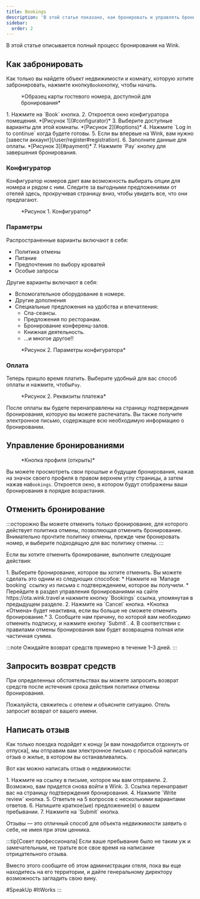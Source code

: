 ```yaml
---
title: Bookings
description: 'В этой статье показано, как бронировать и управлять бронированиями на Wink.'
sidebar:
  order: 2
---
```


В этой статье описывается полный процесс бронирования на Wink.

## Как забронировать

Как только вы найдете объект недвижимости и комнату, которую хотите забронировать, нажмите кнопку`Book`кнопку, чтобы начать.

<figure>
  <CloudinaryImage width="350" height="819" resize="scale" quality="best" alt="Карта гостевого номера с возможностью бронирования" src="academy/guest-room-card" errorImage="noimage_opaque_nyrtl0.png" />

  <figcaption>*Образец карты гостевого номера, доступной для бронирования*</figcaption>
</figure>


<Steps>
  1. Нажмите на `Book` кнопка.
  2. Откроется окно конфигуратора помещения. *[Рисунок 1](#configurator)*
  3. Выберите доступные варианты для этой комнаты. *[Рисунок 2](#options)*
  4. Нажмите `Log in to continue` когда будете готовы.
  5. Если вы впервые на Wink, вам нужно [завести аккаунт](/user/register#registration).
  6. Заполните данные для оплаты. *[Рисунок 3](#payment)*
  7. Нажмите `Pay` кнопку для завершения бронирования.
</Steps>


### Конфигуратор

Конфигуратор номеров дает вам возможность выбирать опции для номера и рядом с ним.
Следите за выгодными предложениями от отелей здесь, прокручивая страницу вниз, чтобы увидеть все, что они предлагают.

<figure>
  <CloudinaryImage width="700" height="1176" resize="scale" quality="best" alt="Конфигуратор комнат" src="academy/room-configurator-1" errorImage="noimage_opaque_nyrtl0.png" />

  <figcaption>*Рисунок 1. Конфигуратор*</figcaption>
</figure>


### Параметры

Распространенные варианты включают в себя:

* Политика отмены
* Питание
* Предпочтения по выбору кроватей
* Особые запросы

Другие варианты включают в себя:

* Вспомогательное оборудование в номере.
* Другие дополнения
* Специальные предложения на удобства и впечатления:
  * Спа-сеансы.
  * Предложения по ресторанам.
  * Бронирование конференц-залов.
  * Книжная деятельность.
  * ...и многое другое!!

<figure>
  <CloudinaryImage width="700" height="1176" resize="scale" quality="best" alt="Конфигуратор комнат" src="academy/room-configurator-2" errorImage="noimage_opaque_nyrtl0.png" />

  <figcaption>*Рисунок 2. Параметры конфигуратора*</figcaption>
</figure>


### Оплата

Теперь пришло время платить. Выберите удобный для вас способ оплаты и нажмите, чтобы`Pay`.

<figure>
  <CloudinaryImage width="700" height="1141" resize="scale" quality="best" alt="Реквизиты для оплаты" src="academy/payment-modal" errorImage="noimage_opaque_nyrtl0.png" />

  <figcaption>*Рисунок 2. Реквизиты платежа*</figcaption>
</figure>


После оплаты вы будете перенаправлены на страницу подтверждения бронирования, которую вы можете распечатать.
Вы также получите электронное письмо, содержащее всю необходимую информацию о бронировании.

## Управление бронированиями

<figure>
  <CloudinaryImage width="350" height="404" resize="scale" quality="best" alt="Кнопка учетной записи при аутентификации" src="academy/account-button-auth-open" errorImage="noimage_opaque_nyrtl0.png" />

  <figcaption>*Кнопка профиля (открыть)*</figcaption>
</figure>


Вы можете просмотреть свои прошлые и будущие бронирования, нажав на значок своего профиля в правом верхнем углу страницы, а затем нажав на`Bookings`.
Откроется окно, в котором будут отображены ваши бронирования в порядке возрастания.

## Отменить бронирование

:::осторожно
Вы можете отменить только бронирование, для которого действует политика отмены, позволяющая отменить бронирование. Внимательно прочтите политику отмены, прежде чем бронировать номер, и выберите подходящую для вас политику отмены.
:::

Если вы хотите отменить бронирование, выполните следующие действия:

<Steps>
  1. Выберите бронирование, которое вы хотите отменить. Вы можете сделать это одним из следующих способов:
     * Нажмите на `Manage booking` ссылку из письма с подтверждением, которое вы получили.
     * Перейдите в раздел управления бронированиями на сайте https://ota.wink.travel и нажмите кнопку `Bookings` ссылка, упомянутая в предыдущем разделе.
  2. Нажмите на `Cancel` кнопка. *Кнопка «Отмена» будет неактивна, если вы больше не сможете отменить бронирование.*
  3. Сообщите нам причину, по которой вам необходимо отменить подписку, и нажмите кнопку `Submit`.
  4. В соответствии с правилами отмены бронирования вам будет возвращена полная или частичная сумма.
</Steps>


:::note
Ожидайте возврат средств примерно в течение 1–3 дней.
:::

## Запросить возврат средств

При определенных обстоятельствах вы можете запросить возврат средств после истечения срока действия политики отмены бронирования.

Пожалуйста, свяжитесь с отелем и объясните ситуацию. Отель запросит возврат от вашего имени.

## Написать отзыв

Как только поездка подойдет к концу \[и вам понадобится отдохнуть от отпуска], мы отправим вам электронное письмо с просьбой написать отзыв о жилье, в котором вы останавливались.

Вот как можно написать отзыв о недвижимости:

<Steps>
  1. Нажмите на ссылку в письме, которое мы вам отправили.
  2. Возможно, вам придется снова войти в Wink.
  3. Ссылка перенаправит вас на страницу подтверждения бронирования.
  4. Нажмите `Write review` кнопка.
  5. Ответьте на 5 вопросов с несколькими вариантами ответов.
  6. Напишите краткое(ые) предложение(я) о вашем пребывании.
  7. Нажмите на `Submit` кнопка.
</Steps>


Отзывы — это отличный способ для объекта недвижимости заявить о себе, не имея при этом ценника.

:::tip\[Совет профессионала]
Если ваше пребывание было не таким уж и замечательным, не тратьте все свое время на написание отрицательного отзыва.

Вместо этого сообщите об этом администрации отеля, пока вы еще находитесь на его территории, и дайте генеральному директору возможность загладить свою вину.

\#SpeakUp #ItWorks
:::


